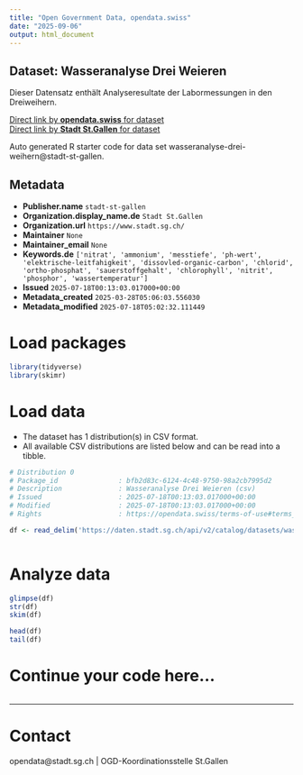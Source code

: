 ```yaml
---
title: "Open Government Data, opendata.swiss"
date: "2025-09-06"
output: html_document
---
```


## Dataset: Wasseranalyse Drei Weieren

Dieser Datensatz enthält Analyseresultate der Labormessungen in den Dreiweihern.

[Direct link by **opendata.swiss** for dataset](https://opendata.swiss/de/dataset/wasseranalyse-drei-weieren)<br>
[Direct link by **Stadt St.Gallen** for dataset](https://daten.stadt.sg.ch/explore/dataset/wasseranalyse-drei-weihern/)

Auto generated R starter code for data set wasseranalyse-drei-weihern@stadt-st-gallen.

## Metadata

- **Publisher.name** `stadt-st-gallen`
- **Organization.display_name.de** `Stadt St.Gallen`
- **Organization.url** `https://www.stadt.sg.ch/`
- **Maintainer** `None`
- **Maintainer_email** `None`
- **Keywords.de** `['nitrat', 'ammonium', 'messtiefe', 'ph-wert', 'elektrische-leitfahigkeit', 'dissovled-organic-carbon', 'chlorid', 'ortho-phosphat', 'sauerstoffgehalt', 'chlorophyll', 'nitrit', 'phosphor', 'wassertemperatur']`
- **Issued** `2025-07-18T00:13:03.017000+00:00`
- **Metadata_created** `2025-03-28T05:06:03.556030`
- **Metadata_modified** `2025-07-18T05:02:32.111449`


# Load packages

```r

library(tidyverse)
library(skimr)

```

# Load data

-   The dataset has 1 distribution(s) in CSV format.
-   All available CSV distributions are listed below and can be read into a tibble.

```r

# Distribution 0
# Package_id               : bfb2d83c-6124-4c48-9750-98a2cb7995d2
# Description              : Wasseranalyse Drei Weieren (csv)
# Issued                   : 2025-07-18T00:13:03.017000+00:00
# Modified                 : 2025-07-18T00:13:03.017000+00:00
# Rights                   : https://opendata.swiss/terms-of-use#terms_by

df <- read_delim('https://daten.stadt.sg.ch/api/v2/catalog/datasets/wasseranalyse-drei-weihern/exports/csv?use_labels=true')



```

# Analyze data

```r

glimpse(df)
str(df)
skim(df)

head(df)
tail(df)

```

# Continue your code here...

```r

```

------------------------------------------------------------------------

# Contact

opendata@stadt.sg.ch | OGD-Koordinationsstelle St.Gallen
